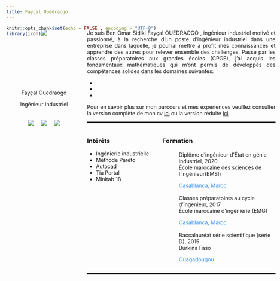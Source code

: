 ```yaml
---
title: Fayçal Ouédraogo
---
```

```r
knitr::opts_chunk$set(echo = FALSE , encoding = "UTF-8")
library(icon)

```
<link rel="stylesheet" href="https://cdn.rawgit.com/jpswalsh/academicons/master/css/academicons.min.css">
<a href="https://icons8.com/icon/13441/python" class="python">Python icon by Icons8</a>
<style>
.title{
display:none;
}
.python{
display:none;
}
.column-left{
  float: left;
  width: 28%;
  text-align: center;
}

.column-right{
  float: right;
  width: 70%;
  text-align: right;
}
.photo{
  display: inline-block;
  position: relative;
  width: 160px;
  height: 160px;
  overflow: hidden;
  border-radius: 50%;
}

.about{
text-align: justify;
top:130px
}

.global{
    position: absolute;
    top: 120px;
    width:75%;
    
}
.bas-image{
text-align: center;
}

.network-icon{
  top=0px
  left=20px
  display:flex;
  flex-direction:row;
  justify-content:space-between
  width:120px;
  height:80px;
  padding:5px; /* this */
  align-items: center
}

.network-icon li:hover {
  transform: scale(2);
}
.under-about{
top:0px;
display:flex;
justify-content: space-between;
}
.child-under-about{
top:0px;
text-align: left;
width: 40%
}
.ligne-horizontal{
height:4px;
top:0px;
bottom:0px;
}

.icon{
display:flex;
flex-direction:row;
justify-content: center;
align-items: center;
}
.item{
width:35px;
}
.child-about-formation{
top:0px;
text-align: left;
width: 60%
}
.description, .institution, .course{
text-align: left;
 margin:0 ;
}
.location{
color: #348ceb
}
.skills{
display:flex;
justify-content:space-evenly;
margin-top:0px;
}
.child-skills1{
width: 50px;
}
.child-skills2{
width: 50px;
}

.child-skills3{
width: 50px;
}

.child-skills4{
width: 50px;
}

.child-skills5{
width: 50px;
}
.academic{
width: 5%;
  height: 5%;
}
.orcid{
width: 80%;
height: auto;
top:50px;
}
.rproject{
color:#0515f7;
}

body{
position: center;
}
/* bullets */

ul.no_bullet {
list-style-type: none;
padding: 0;
margin: 0;
}
li.leaf {
background: url('img/graduate.png') no-repeat left top;
padding-left: 44px;
padding-top: 3px;
}

</style>

<div class = "global">
<div class="column-left">
<div class= "photo">
![](img/FAYCAL.PNG) 
</div>

<p class="bas-image">Fayçal Ouedraogo</p>
<p class="bas-image">Ingénieur Industriel</p>


<ul class="network-icon" aria-hidden="true">
<div class="icon">

<div class="item">
<a itemprop="sameAs" href="cv/obosf_vc.pdf" >
<img src="https://img.icons8.com/bubbles/50/000000/resume.png">
</a>
</div>

<div class="item">
<a itemprop="sameAs" href="https://www.linkedin.com/in/ben-fay%C3%A7al-ouedraogo-5b25b7174/" target="_blank" rel="noopener">
<img src="https://img.icons8.com/color/48/000000/linkedin-2.png">
</a>
</div>

<div class="item">
<a itemprop="sameAs" href="mailto:faycaloued@gmail.com" >
<img src="https://img.icons8.com/color/48/000000/gmail.png">
</a>
</div>


</div>
</ul>
</div>

<div class="column-right">
<div class= "about">
<p>Je suis <span class="nom">Ben Omar Sidiki Fayçal OUEDRAOGO </span>, ingénieur industriel motivé et passionné, à la recherche 
d'un poste d'ingénieur industriel dans une entreprise dans laquelle, je pourrai mettre à profit mes connaissances et apprendre des autres
pour relever ensemble des challenges.
Passé par les classes préparatoires aux grandes écoles (CPGE), j'ai acquis les fondamentaux mathématiques qui m'ont permis 
de développés des compétences solides dans les domaines suivantes:

*
*
*

Pour en savoir plus sur mon parcours et mes expériences veuillez consulter la version complète de mon cv [ici](cv/obosf_vl.pdf) ou la version réduite [ici](cv/obosf_vc.pdf).</p>
</div>
<hr class="ligne-horizontal">
<div class = "under-about">
<div class = "child-under-about"> 
 
 <h3>Intérêts</h3>

- Ingénierie industrielle
- Méthode Paréto
- Autocad
- Tia Portal
- Minitab 18

</div>

<div class = "child-about-formation"> 
<h3>Formation</h3>
<ul class="no_bullet">
<li class="leaf">
<i class="fa-li fas fa-graduation-cap"></i>
<div class="description">
<p class="course">Diplôme d’ingénieur d’État en génie industriel, 2020</p>
<p class="institution">École marocaine des sciences de l’ingénieur(EMSI)</p>
<p class="location">Casablanca, Maroc </p>
</div>
</li>
<li class="leaf">
<i class="fa-li fas fa-graduation-cap"></i>
<div class="description">
<p class="course"> Classes préparatoires au cycle d’ingénieur, 2017</p>
<p class="institution">École marocaine d’ingénierie (EMG)</p>
<p class="location">Casablanca, Maroc </p>
</div>
</li>
<li class="leaf">
<i class="fa-li fas fa-graduation-cap"></i>
<div class="description">
<p class="course"> Baccalauréat série scientifique (série D), 2015</p>
<p class="institution">Burkina Faso</p>
<p class="location">Ouagadougou</p>
</div>
</li>
</ul>
</div>

</div>
<hr class="ligne-horizontal">


</div>
</div>